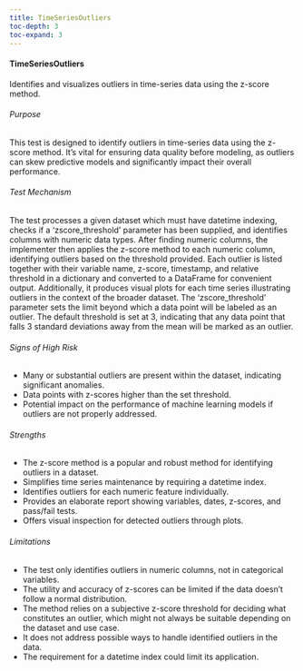 ```yaml
---
title: TimeSeriesOutliers
toc-depth: 3
toc-expand: 3
---
```






 
#### TimeSeriesOutliers

Identifies and visualizes outliers in time-series data using the z-score method.

###### Purpose

This test is designed to identify outliers in time-series data using the z-score method. It's vital for ensuring
data quality before modeling, as outliers can skew predictive models and significantly impact their overall
performance.

###### Test Mechanism

The test processes a given dataset which must have datetime indexing, checks if a 'zscore_threshold' parameter has
been supplied, and identifies columns with numeric data types. After finding numeric columns, the implementer then
applies the z-score method to each numeric column, identifying outliers based on the threshold provided. Each
outlier is listed together with their variable name, z-score, timestamp, and relative threshold in a dictionary and
converted to a DataFrame for convenient output. Additionally, it produces visual plots for each time series
illustrating outliers in the context of the broader dataset. The 'zscore_threshold' parameter sets the limit beyond
which a data point will be labeled as an outlier. The default threshold is set at 3, indicating that any data point
that falls 3 standard deviations away from the mean will be marked as an outlier.

###### Signs of High Risk

- Many or substantial outliers are present within the dataset, indicating significant anomalies.
- Data points with z-scores higher than the set threshold.
- Potential impact on the performance of machine learning models if outliers are not properly addressed.

###### Strengths

- The z-score method is a popular and robust method for identifying outliers in a dataset.
- Simplifies time series maintenance by requiring a datetime index.
- Identifies outliers for each numeric feature individually.
- Provides an elaborate report showing variables, dates, z-scores, and pass/fail tests.
- Offers visual inspection for detected outliers through plots.

###### Limitations

- The test only identifies outliers in numeric columns, not in categorical variables.
- The utility and accuracy of z-scores can be limited if the data doesn't follow a normal distribution.
- The method relies on a subjective z-score threshold for deciding what constitutes an outlier, which might not
always be suitable depending on the dataset and use case.
- It does not address possible ways to handle identified outliers in the data.
- The requirement for a datetime index could limit its application.




 